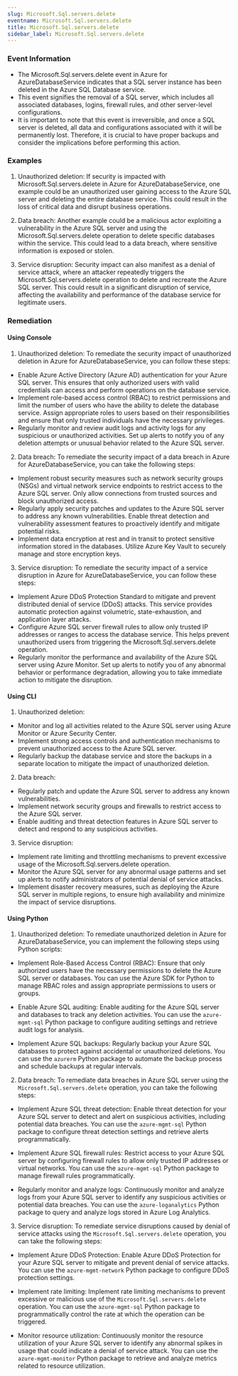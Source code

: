 ```yaml
--- 
slug: Microsoft.Sql.servers.delete
eventname: Microsoft.Sql.servers.delete
title: Microsoft.Sql.servers.delete
sidebar_label: Microsoft.Sql.servers.delete
---
```

                       
### Event Information

- The Microsoft.Sql.servers.delete event in Azure for AzureDatabaseService indicates that a SQL server instance has been deleted in the Azure SQL Database service.
- This event signifies the removal of a SQL server, which includes all associated databases, logins, firewall rules, and other server-level configurations.
- It is important to note that this event is irreversible, and once a SQL server is deleted, all data and configurations associated with it will be permanently lost. Therefore, it is crucial to have proper backups and consider the implications before performing this action.


### Examples

1. Unauthorized deletion: If security is impacted with Microsoft.Sql.servers.delete in Azure for AzureDatabaseService, one example could be an unauthorized user gaining access to the Azure SQL server and deleting the entire database service. This could result in the loss of critical data and disrupt business operations.

2. Data breach: Another example could be a malicious actor exploiting a vulnerability in the Azure SQL server and using the Microsoft.Sql.servers.delete operation to delete specific databases within the service. This could lead to a data breach, where sensitive information is exposed or stolen.

3. Service disruption: Security impact can also manifest as a denial of service attack, where an attacker repeatedly triggers the Microsoft.Sql.servers.delete operation to delete and recreate the Azure SQL server. This could result in a significant disruption of service, affecting the availability and performance of the database service for legitimate users.

### Remediation

#### Using Console

1. Unauthorized deletion: To remediate the security impact of unauthorized deletion in Azure for AzureDatabaseService, you can follow these steps:

- Enable Azure Active Directory (Azure AD) authentication for your Azure SQL server. This ensures that only authorized users with valid credentials can access and perform operations on the database service.
- Implement role-based access control (RBAC) to restrict permissions and limit the number of users who have the ability to delete the database service. Assign appropriate roles to users based on their responsibilities and ensure that only trusted individuals have the necessary privileges.
- Regularly monitor and review audit logs and activity logs for any suspicious or unauthorized activities. Set up alerts to notify you of any deletion attempts or unusual behavior related to the Azure SQL server.

2. Data breach: To remediate the security impact of a data breach in Azure for AzureDatabaseService, you can take the following steps:

- Implement robust security measures such as network security groups (NSGs) and virtual network service endpoints to restrict access to the Azure SQL server. Only allow connections from trusted sources and block unauthorized access.
- Regularly apply security patches and updates to the Azure SQL server to address any known vulnerabilities. Enable threat detection and vulnerability assessment features to proactively identify and mitigate potential risks.
- Implement data encryption at rest and in transit to protect sensitive information stored in the databases. Utilize Azure Key Vault to securely manage and store encryption keys.

3. Service disruption: To remediate the security impact of a service disruption in Azure for AzureDatabaseService, you can follow these steps:

- Implement Azure DDoS Protection Standard to mitigate and prevent distributed denial of service (DDoS) attacks. This service provides automatic protection against volumetric, state-exhaustion, and application layer attacks.
- Configure Azure SQL server firewall rules to allow only trusted IP addresses or ranges to access the database service. This helps prevent unauthorized users from triggering the Microsoft.Sql.servers.delete operation.
- Regularly monitor the performance and availability of the Azure SQL server using Azure Monitor. Set up alerts to notify you of any abnormal behavior or performance degradation, allowing you to take immediate action to mitigate the disruption.

#### Using CLI

1. Unauthorized deletion:
- Monitor and log all activities related to the Azure SQL server using Azure Monitor or Azure Security Center.
- Implement strong access controls and authentication mechanisms to prevent unauthorized access to the Azure SQL server.
- Regularly backup the database service and store the backups in a separate location to mitigate the impact of unauthorized deletion.

2. Data breach:
- Regularly patch and update the Azure SQL server to address any known vulnerabilities.
- Implement network security groups and firewalls to restrict access to the Azure SQL server.
- Enable auditing and threat detection features in Azure SQL server to detect and respond to any suspicious activities.

3. Service disruption:
- Implement rate limiting and throttling mechanisms to prevent excessive usage of the Microsoft.Sql.servers.delete operation.
- Monitor the Azure SQL server for any abnormal usage patterns and set up alerts to notify administrators of potential denial of service attacks.
- Implement disaster recovery measures, such as deploying the Azure SQL server in multiple regions, to ensure high availability and minimize the impact of service disruptions.

#### Using Python

1. Unauthorized deletion: To remediate unauthorized deletion in Azure for AzureDatabaseService, you can implement the following steps using Python scripts:

- Implement Role-Based Access Control (RBAC): Ensure that only authorized users have the necessary permissions to delete the Azure SQL server or databases. You can use the Azure SDK for Python to manage RBAC roles and assign appropriate permissions to users or groups.

- Enable Azure SQL auditing: Enable auditing for the Azure SQL server and databases to track any deletion activities. You can use the `azure-mgmt-sql` Python package to configure auditing settings and retrieve audit logs for analysis.

- Implement Azure SQL backups: Regularly backup your Azure SQL databases to protect against accidental or unauthorized deletions. You can use the `azurerm` Python package to automate the backup process and schedule backups at regular intervals.

2. Data breach: To remediate data breaches in Azure SQL server using the `Microsoft.Sql.servers.delete` operation, you can take the following steps:

- Implement Azure SQL threat detection: Enable threat detection for your Azure SQL server to detect and alert on suspicious activities, including potential data breaches. You can use the `azure-mgmt-sql` Python package to configure threat detection settings and retrieve alerts programmatically.

- Implement Azure SQL firewall rules: Restrict access to your Azure SQL server by configuring firewall rules to allow only trusted IP addresses or virtual networks. You can use the `azure-mgmt-sql` Python package to manage firewall rules programmatically.

- Regularly monitor and analyze logs: Continuously monitor and analyze logs from your Azure SQL server to identify any suspicious activities or potential data breaches. You can use the `azure-loganalytics` Python package to query and analyze logs stored in Azure Log Analytics.

3. Service disruption: To remediate service disruptions caused by denial of service attacks using the `Microsoft.Sql.servers.delete` operation, you can take the following steps:

- Implement Azure DDoS Protection: Enable Azure DDoS Protection for your Azure SQL server to mitigate and prevent denial of service attacks. You can use the `azure-mgmt-network` Python package to configure DDoS protection settings.

- Implement rate limiting: Implement rate limiting mechanisms to prevent excessive or malicious use of the `Microsoft.Sql.servers.delete` operation. You can use the `azure-mgmt-sql` Python package to programmatically control the rate at which the operation can be triggered.

- Monitor resource utilization: Continuously monitor the resource utilization of your Azure SQL server to identify any abnormal spikes in usage that could indicate a denial of service attack. You can use the `azure-mgmt-monitor` Python package to retrieve and analyze metrics related to resource utilization.


 